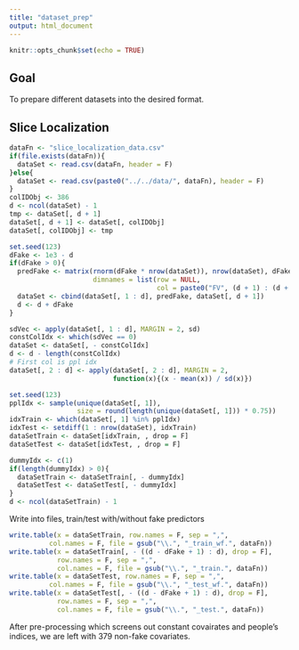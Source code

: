 ```yaml
---
title: "dataset_prep"
output: html_document
---
```


```r
knitr::opts_chunk$set(echo = TRUE)
```

## Goal

To prepare different datasets into the desired format.

## Slice Localization

```r
dataFn <- "slice_localization_data.csv"
if(file.exists(dataFn)){
  dataSet <- read.csv(dataFn, header = F)
}else{
  dataSet <- read.csv(paste0("../../data/", dataFn), header = F)
}
colIDObj <- 386
d <- ncol(dataSet) - 1
tmp <- dataSet[, d + 1]
dataSet[, d + 1] <- dataSet[, colIDObj]
dataSet[, colIDObj] <- tmp
```

```r
set.seed(123)
dFake <- 1e3 - d
if(dFake > 0){
  predFake <- matrix(rnorm(dFake * nrow(dataSet)), nrow(dataSet), dFake, 
                     dimnames = list(row = NULL, 
                                     col = paste0("FV", (d + 1) : (d + dFake))))
  dataSet <- cbind(dataSet[, 1 : d], predFake, dataSet[, d + 1])
  d <- d + dFake
}
```

```r
sdVec <- apply(dataSet[, 1 : d], MARGIN = 2, sd)
constColIdx <- which(sdVec == 0)
dataSet <- dataSet[, - constColIdx]
d <- d - length(constColIdx)
# First col is ppl idx
dataSet[, 2 : d] <- apply(dataSet[, 2 : d], MARGIN = 2, 
                          function(x){(x - mean(x)) / sd(x)})
```

```r
set.seed(123)
pplIdx <- sample(unique(dataSet[, 1]), 
                 size = round(length(unique(dataSet[, 1])) * 0.75))
idxTrain <- which(dataSet[, 1] %in% pplIdx)
idxTest <- setdiff(1 : nrow(dataSet), idxTrain)
dataSetTrain <- dataSet[idxTrain, , drop = F]
dataSetTest <- dataSet[idxTest, , drop = F]
```

```r
dummyIdx <- c(1)
if(length(dummyIdx) > 0){
  dataSetTrain <- dataSetTrain[, - dummyIdx]
  dataSetTest <- dataSetTest[, - dummyIdx]
}
d <- ncol(dataSetTrain) - 1
```

Write into files, train/test with/without fake predictors
```r
write.table(x = dataSetTrain, row.names = F, sep = ",",
          col.names = F, file = gsub("\\.", "_train_wf.", dataFn))
write.table(x = dataSetTrain[, - ((d - dFake + 1) : d), drop = F], 
            row.names = F, sep = ",",
            col.names = F, file = gsub("\\.", "_train.", dataFn))
write.table(x = dataSetTest, row.names = F, sep = ",",
          col.names = F, file = gsub("\\.", "_test_wf.", dataFn))
write.table(x = dataSetTest[, - ((d - dFake + 1) : d), drop = F], 
            row.names = F, sep = ",",
            col.names = F, file = gsub("\\.", "_test.", dataFn))
```

After pre-processing which screens out constant covairates and people's indices, we are left with $379$ non-fake covariates.